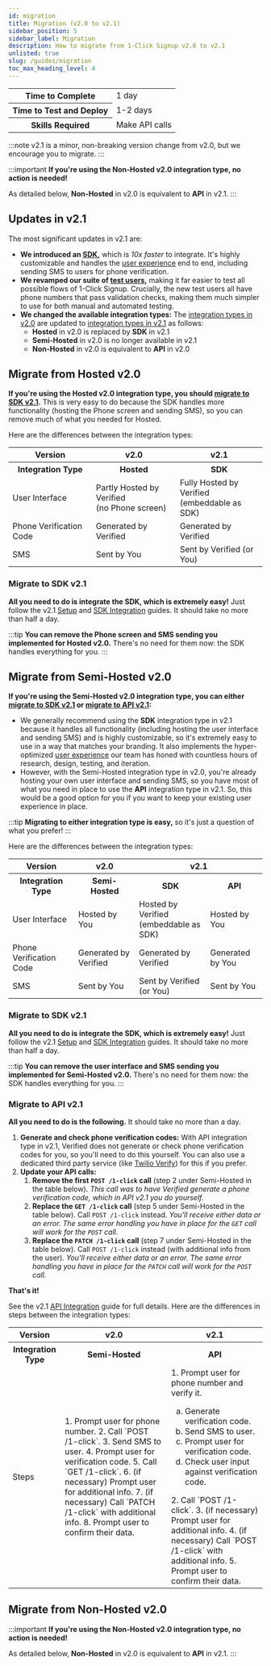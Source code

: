 ```yaml
---
id: migration
title: Migration (v2.0 to v2.1)
sidebar_position: 5
sidebar_label: Migration
description: How to migrate from 1-Click Signup v2.0 to v2.1
unlisted: true
slug: /guides/migration
toc_max_heading_level: 4
---
```



<table>
    <tr>
        <th>Time to Complete</th>
        <td>1 day</td>
    </tr>
    <tr>
        <th>Time to Test and Deploy</th>
        <td>1-2 days</td>
    </tr>
    <tr>
        <th>Skills Required</th>
        <td>Make API calls</td>
    </tr>
</table>

:::note 
v2.1 is a minor, non-breaking version change from v2.0, but we encourage you to migrate.
:::

:::important
**If you're using the Non-Hosted v2.0 integration type, no action is needed!** 

As detailed below, **Non-Hosted** in v2.0 is equivalent to **API** in v2.1.
:::


## Updates in v2.1

The most significant updates in v2.1 are:
- **We introduced an [SDK](..guides/sdk-integration),** which is _10x faster_ to integrate. It's highly customizable and handles the [user experience](../guides/user-experience) end to end, including sending SMS to users for phone verification.
- **We revamped our suite of [test users](../test-users),** making it far easier to test all possible flows of 1-Click Signup. Crucially, the new test users all have phone numbers that pass validation checks, making them much simpler to use for both manual and automated testing.
- **We changed the available integration types:** The [integration types in v2.0](../v2.0/integration-guide#2-configure-brand-settings) are updated to [integration types in v2.1](../guides/setup#integration-type) as follows:
    - **Hosted** in v2.0 is replaced by **SDK** in v2.1
    - **Semi-Hosted** in v2.0 is no longer available in v2.1
    - **Non-Hosted** in v2.0 is equivalent to **API** in v2.0


## Migrate from Hosted v2.0

**If you're using the Hosted v2.0 integration type, you should [migrate to SDK v2.1](#migrate-to-sdk-v21).** This is very easy to do because the SDK handles more functionality (hosting the Phone screen and sending SMS), so you can remove much of what you needed for Hosted. 

Here are the differences between the integration types:

<table>
    <tr>
        <th>Version</th>
        <th>v2.0</th>
        <th>v2.1</th>
    </tr>
    <tr>
        <th>Integration Type</th>
        <th>Hosted</th>
        <th>SDK</th>
    </tr>
    <tr>
        <td>User Interface</td>
        <td>Partly Hosted by Verified <br/> (no Phone screen)</td>
        <td>Fully Hosted by Verified <br/> (embeddable as SDK)</td>
    </tr>
    <tr>
        <td>Phone Verification Code</td>
        <td>Generated by Verified</td>
        <td>Generated by Verified</td>
    </tr>
    <tr>
        <td>SMS</td>
        <td>Sent by You</td>
        <td>Sent by Verified (or You)</td>
    </tr>
</table>


### Migrate to SDK v2.1

**All you need to do is integrate the SDK, which is extremely easy!** Just follow the v2.1 [Setup](../guides/setup) and [SDK Integration](../guides/sdk-integration) guides. It should take no more than half a day.

:::tip
**You can remove the Phone screen and SMS sending you implemented for Hosted v2.0.** There's no need for them now: the SDK handles everything for you.
:::


## Migrate from Semi-Hosted v2.0

**If you're using the Semi-Hosted v2.0 integration type, you can either [migrate to SDK v2.1](#migrate-to-sdk-v21) or [migrate to API v2.1](#migrate-to-api-v21):** 
- We generally recommend using the **SDK** integration type in v2.1 because it handles all functionality (including hosting the user interface and sending SMS) and is highly customizable, so it's extremely easy to use in a way that matches your branding. It also implements the hyper-optimized [user experience](../guides/user-experience) our team has honed with countless hours of research, design, testing, and iteration.
- However, with the Semi-Hosted integration type in v2.0, you're already hosting your own user interface and sending SMS, so you have most of what you need in place to use the **API** integration type in v2.1. So, this would be a good option for you if you want to keep your existing user experience in place.

:::tip
**Migrating to either integration type is easy,** so it's just a question of what you prefer! 
:::

Here are the differences between the integration types:

<table>
    <tr>
        <th>Version</th>
        <th>v2.0</th>
        <th colspan="2">v2.1</th>
    </tr>
    <tr>
        <th>Integration Type</th>
        <th>Semi-Hosted</th>
        <th>SDK</th>
        <th>API</th>
    </tr>
    <tr>
        <td>User Interface</td>
        <td>Hosted by You</td>
        <td>Hosted by Verified <br/> (embeddable as SDK)</td>
        <td>Hosted by You</td>
    </tr>
    <tr>
        <td>Phone Verification Code</td>
        <td>Generated by Verified</td>
        <td>Generated by Verified</td>
        <td>Generated by You</td>
    </tr>
    <tr>
        <td>SMS</td>
        <td>Sent by You</td>
        <td>Sent by Verified (or You)</td>
        <td>Sent by You</td>
    </tr>
</table>


### Migrate to SDK v2.1

**All you need to do is integrate the SDK, which is extremely easy!** Just follow the v2.1 [Setup](../guides/setup) and [SDK Integration](../guides/sdk-integration) guides. It should take no more than half a day.

:::tip
**You can remove the user interface and SMS sending you implemented for Semi-Hosted v2.0.** There's no need for them now: the SDK handles everything for you.
:::


### Migrate to API v2.1

**All you need to do is the following.** It should take no more than a day.

1. **Generate and check phone verification codes:** With API integration type in v2.1, Verified does not generate or check phone verification codes for you, so you'll need to do this yourself. You can also use a dedicated third party service (like [Twilio Verify](https://www.twilio.com/en-us/user-authentication-identity/verify)) for this if you prefer.
2. **Update your API calls:**
    1. **Remove the first `POST /1-click` call** (step 2 under Semi-Hosted in the table below). _This call was to have Verified generate a phone verification code, which in API v2.1 you do yourself._
    2. **Replace the `GET /1-click` call** (step 5 under Semi-Hosted in the table below). Call `POST /1-click` instead. _You'll receive either data or an error. The same error handling you have in place for the `GET` call will work for the `POST` call._
    3. **Replace the `PATCH /1-click` call** (step 7 under Semi-Hosted in the table below). Call `POST /1-click` instead (with additional info from the user). _You'll receive either data or an error. The same error handling you have in place for the `PATCH` call will work for the `POST` call._

**That's it!**

See the v2.1 [API Integration](../guides/api-integration) guide for full details. Here are the differences in steps between the integration types:

<table>
    <tr>
        <th>Version</th>
        <th>v2.0</th>
        <th>v2.1</th>
    </tr>
    <tr>
        <th>Integration Type</th>
        <th>Semi-Hosted</th>
        <th>API</th>
    </tr>
    <tr>
        <td>Steps</td>
        <td>
            1. Prompt user for phone number.
            2. Call `POST /1-click`.
            3. Send SMS to user.
            4. Prompt user for verification code.
            5. Call `GET /1-click`.
            6. (if necessary) Prompt user for additional info.
            7. (if necessary) Call `PATCH /1-click` with additional info.
            8. Prompt user to confirm their data.
        </td>
        <td>
            1. Prompt user for phone number and verify it.
                <ol type="a">
                    <li>Generate verification code.</li>
                    <li>Send SMS to user.</li>
                    <li>Prompt user for verification code.</li>
                    <li>Check user input against verification code.</li>
                </ol>
            2. Call `POST /1-click`.
            3. (if necessary) Prompt user for additional info.
            4. (if necessary) Call `POST /1-click` with additional info.
            5. Prompt user to confirm their data.
        </td>
    </tr>
</table>


## Migrate from Non-Hosted v2.0

:::important
**If you're using the Non-Hosted v2.0 integration type, no action is needed!** 

As detailed below, **Non-Hosted** in v2.0 is equivalent to **API** in v2.1.
:::